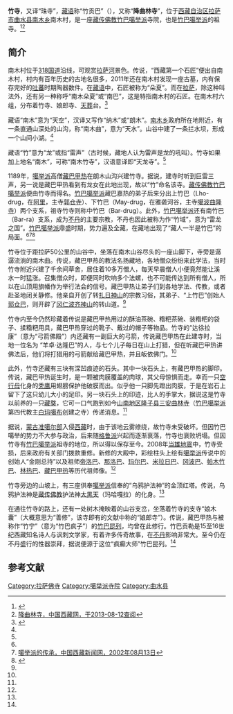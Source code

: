 {{Infobox Tibetan Buddhist monastery
|name =竹寺
|image =
|image size = 250px
|alt = 
|caption = 
|t=འབྲུག་དགོན་པ
|w='brug dgon pa
|to = 
|ipa={{IPA|}}
|z=
|thdl=
|e=
|tc=竹寺
|s=竹寺
|p=
|m=
|k=
|pushpin_map = 
|latd =  | latm =  | lats =  | latNS = 
|longd=  | longm= | longs =| longEW = 
|iso_region = 
|map_caption = 
|mapsize = 
|location_country = 中国
|location = {{CHN}}[[西藏自治区|西藏自治区]][[拉萨市|拉萨市]][[曲水县|曲水县]][[南木乡|南木乡]]南木村
|coordinates_display =
|founded_by = [[藏巴甲热|藏巴甲热]]
|date_founded =1189年
|date_renovated =
|sect = [[竹巴噶举派|竹巴噶举派]]
|mather =
|children =
|dedicated_to = 
|tulku =
|head_lama = 
|head_mgh =
|no._of_monks = 
|architecture = 
|festivals =
|footnotes = 
}}

'''竹寺'''，又译“珠寺”，[[藏语|藏语]]称“竹贡巴”（{{bo|z=འབྲུག་དགོན་པ|w='brug dgon pa}}），又称“'''降曲林寺'''”，位于[[西藏自治区|西藏自治区]][[拉萨市|拉萨市]][[曲水县|曲水县]][[南木乡|南木乡]]南木村，是一座[[藏传佛教|藏传佛教]][[竹巴噶举派|竹巴噶举派]]寺院，也是[[竹巴噶举派|竹巴噶举派]]的祖寺。<ref name=zgxzw>{{Cite web |url=http://www.tibet.cn/09zcfj/xwdt/201306/t20130620_1900294.htm |title=天龙寺：藏于“深闺”的竹巴噶举派寺庙，中国西藏网，2013-06-20 |access-date=2013-08-13 |archive-date=2016-03-04 |archive-url=https://web.archive.org/web/20160304115156/http://www.tibet.cn/09zcfj/xwdt/201306/t20130620_1900294.htm |dead-url=no }}</ref><ref>[http://www.tibet.cn/newzt/rsxzzt/xzsm/t20050704_39976.htm 降曲林寺，中国西藏网，于2013-08-12查阅]</ref>

==简介==
南木村位于[[318国道|318国道]]沿线，可观赏[[拉萨河|拉萨河]]景色。传说，“西藏第一个石匠”便出自南木村，村内有百年历史的古地名很多，2011年还在南木村发现一座古墓，内有保存完好的[[吐蕃|吐蕃]]时期陶器数件。在[[藏语|藏语]]中，石匠被称为“朵夏”。而在[[拉萨|拉萨]]，除这种叫法外，还有另一种称呼“南木朵夏”或“南巴”，这是特指南木村的石匠。在南木村六组，分布着竹寺、娘郎寺、[[天葬|天葬]]台。<ref name=ifeng>{{Cite web |url=http://news.ifeng.com/gundong/detail_2013_06/24/26727014_0.shtml |title=南木村：这里的石头会“说话”，凤凰网，2013年06月24日 |access-date=2013年8月13日 |archive-date=2019年6月3日 |archive-url=https://web.archive.org/web/20190603151705/http://news.ifeng.com/gundong/detail_2013_06/24/26727014_0.shtml |dead-url=no }}</ref>

藏语“南木”意为“天空”，汉译又写作“纳木”或“朗木”。[[南木乡|南木乡]]政府所在地附近，有一条直通山深处的山沟，称“南木曲”，意为“天水”。山谷中建了一条拦水坝，形成一个山间小湖。<ref name=zgxzw/>

藏语“竹”意为“龙”或指“雷声”（古时候，藏地人认为雷声是龙的吼叫）。竹寺如果加上地名“南木”，可称“南木竹寺”，汉语意译即“天龙寺”。<ref name=zgxzw/>

1189年，[[噶举派|噶举派]]高僧[[藏巴甲热|藏巴甲热]]在朗木山沟兴建竹寺。据说，建寺时听到巨雷三声，另一说是藏巴甲热看到有龙女在此地出现，故以“竹”命名该寺。[[藏传佛教|藏传佛教]][[竹巴噶举派|竹巴噶举派]]便由竹寺而得名。[[竹巴噶举派|竹巴噶举派]]藏巴嘉热的弟子后来分出上竹巴（Lho-drug，在[[阿里地区|阿里]]，主寺[[郭仓寺|郭仓寺]]）、下竹巴（May-drug，在雅砻河谷，主寺[[噶波曲隆寺|噶波曲隆寺]]）两个支系，祖寺竹寺则称中竹巴（Bar-drug）。此外，[[竹巴噶举派|竹巴噶举派]]还有南竹巴（Bar-ra）支系，成为[[不丹|不丹]]的主要宗教，不丹也因此被称为作“竹域”，意为“雷龙之国”。[[竹巴噶举派|竹巴噶举派]]鼎盛时期，势力遍及全藏，在藏地出现了“藏人一半是竹巴”的局面。<ref name=zgxzw/><ref>[http://www.chinatibetnews.com/zongjiao/2002-08/13/content_1471.htm 噶举派的传承，中国西藏新闻网，2002年08月13日]{{dead link|date=2018年1月 |bot=InternetArchiveBot |fix-attempted=yes }}</ref><ref>{{Cite web |url=http://fo.ifeng.com/dushulz/zangchuan/detail_2010_09/30/2677986_0.shtml |title=伏藏：天龙寺闭关的秘密，凤凰网，2010年09月30日 |access-date=2013年8月13日 |archive-date=2019年6月29日 |archive-url=https://web.archive.org/web/20190629035824/https://fo.ifeng.com/dushulz/zangchuan/detail_2010_09/30/2677986_0.shtml |dead-url=no }}</ref>

竹寺位于距拉萨50公里的山谷中，坐落在南木山谷尽头的一座山脚下，寺旁是潺潺流淌的南木曲。传说，藏巴甲热的教法名扬藏地，各地僧众纷纷来此学法，当时竹寺附近兴建了千余间草舍，居住着10多万僧人，每天早晨僧人小便竟然能让溪水一时猛涨。召集僧众时，即便同时吹响多个法螺，也不可能传达到所有僧人，所以在山顶用旗幡作为举行法会的信号。藏巴甲热让弟子们到各地学法、传教，或者赴圣地闭关静修。他亲自开创了转[[扎日山|扎日神山]]的宗教习俗，其弟子、“上竹巴”创始人[[郭仓巴|郭仓巴]]，则开辟了[[冈仁波齐峰|冈仁波齐神山]]的转山道。<ref name=zgxzw/>

竹寺内至今仍然珍藏着传说是藏巴甲热用过的酥油茶碗、糌粑茶碗、装糌粑的袋子、揉糌粑用具，藏巴甲热穿过的靴子、戴过的帽子等物品。竹寺的“达徐拉康”（意为“弓箭佛殿”）内还藏有一副巨大的弓箭，传说藏巴甲热在此建寺时，当地一位名为 “羊卓·达隆巴”的人，与七个儿子每日在山上打猎，但在听藏巴甲热讲佛法后，他们将打猎用的弓箭献给藏巴甲热，并且皈依佛门。<ref name=zgxzw/>

此外，竹寺还藏有三块有深凹痕迹的石头。其中一块石头上，有藏巴甲热的脚印。传说，藏巴甲热诞生时，是一颗被肉膜覆盖的肉球，其父母惊惧而走。幸而一只[[空行母|空行母]]化身的[[秃鹰|秃鹰]]用翅膀保护他破膜而出。似乎他一只脚先蹬出肉膜，于是在岩石上留下了这只幼儿大小的足印。另一块石头上的印迹，比人的手掌大，据说这是竹寺以前养的一只[[藏獒|藏獒]]，它可一口气跑到如今[[山南地区|山南地区]][[隆子县|隆子县]][[三安曲林寺|三安曲林寺]]（[[竹巴噶举派|竹巴噶举派]]第四代教主[[白玛噶布|白玛噶布]]创建之寺）传递消息。<ref name=zgxzw/>

据说，[[蒙古|蒙古]][[准噶尔部|准噶尔部]]入侵[[西藏|西藏]]时，由于该地云雾缭绕，故竹寺未受破坏。但因竹巴噶举的势力不大参与政治，后来随[[格鲁派|格鲁派]]兴起而逐渐衰落，竹寺也衰败坍塌。但因竹寺有[[竹巴噶举派|竹巴噶举派]]祖寺的地位，所以得以保存至今。2008年[[当雄地震|当雄地震]]中，竹寺受损，后来政府有关部门拨款重修。新修的大殿中，彩绘柱头上绘有[[噶举派|噶举派]]传说中的创始人“金刚总持”以及祖师[[帝洛巴|帝洛巴]]、[[那洛巴|那洛巴]]、[[玛尔巴|玛尔巴]]、[[米拉日巴|米拉日巴]]、[[冈波巴|冈波巴]]、[[帕木竹巴|帕木竹巴]]、[[林热巴|林热巴]]、[[藏巴甲热|藏巴甲热]]等历代祖师像。<ref name=zgxzw/>

竹寺旁边的山坡上，有三座供奉[[噶举派|噶举派]]信奉的“乌鸦护法神”的金顶红塔。传说，乌鸦护法神是[[藏传佛教|藏传佛教]]护法神[[大黑天|大黑天]]（玛哈嘎拉）的化身。<ref name=zgxzw/>

在通往竹寺的路上，还有一处树木掩映着的山谷支岔，坐落着竹寺的支寺“娘木囊”（大概意思为“善修”，该寺即有的文献中称的“娘郎寺”）。传说，藏巴甲热与被称作“竹宁”（意为“竹巴疯子”）的[[竹巴昆列|竹巴昆列]]，均曾在此修行。竹巴贡勒是15至16世纪西藏知名诗人与讽刺文学家，有着许多传奇故事，在[[不丹|不丹]]影响非常大。至今仍在不丹盛行的性器崇拜，据说便源于这位“疯癫大师”竹巴昆列。<ref name=zgxzw/>

==参考文献==
{{reflist}}

{{拉萨地标}}
[[Category:拉萨佛寺|Category:拉萨佛寺]]
[[Category:噶举派寺院|Category:噶举派寺院]]
[[Category:曲水县|Category:曲水县]]
